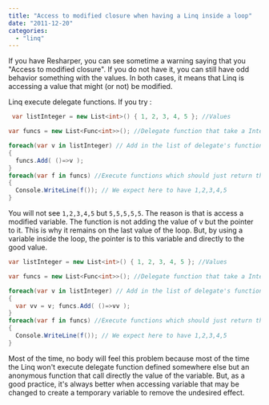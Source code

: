 ```yaml
---
title: "Access to modified closure when having a Linq inside a loop"
date: "2011-12-20"
categories: 
  - "linq"
---
```


If you have Resharper, you can see sometime a warning saying that you "Access to modified closure". If you do not have it, you can still have odd behavior something with the values. In both cases, it means that Linq is accessing a value that might (or not) be modified.

Linq execute delegate functions. If you try :


```csharp
 var listInteger = new List<int>() { 1, 2, 3, 4, 5 }; //Values

var funcs = new List<Func<int>>(); //Delegate function that take a Integer as parameter

foreach(var v in listInteger) // Add in the list of delegate's functions a function that return the integer value 
{ 
  funcs.Add( ()=>v ); 
} 
foreach(var f in funcs) //Execute functions which should just return the value. 
{ 
  Console.WriteLine(f()); // We expect here to have 1,2,3,4,5 
} 
```

You will not see `1,2,3,4,5` but `5,5,5,5,5`. 
The reason is that is access a modified variable. 
The function is not adding the value of v but the pointer to it. This is why it remains on the last value of the loop. But, by using a variable inside the loop, the pointer is to this variable and directly to the good value.

```csharp
var listInteger = new List<int>() { 1, 2, 3, 4, 5 }; //Values

var funcs = new List<Func<int>>(); //Delegate function that take a Integer as parameter

foreach(var v in listInteger) // Add in the list of delegate's functions a function that return the integer value 
{ 
  var vv = v; funcs.Add( ()=>vv ); 
} 
foreach(var f in funcs) //Execute functions which should just return the value. 
{ 
  Console.WriteLine(f()); // We expect here to have 1,2,3,4,5 
} 
```

Most of the time, no body will feel this problem because most of the time the Linq won't execute delegate function defined somewhere else but an anonymous function that call directly the value of the variable. But, as a good practice, it's always better when accessing variable that may be changed to create a temporary variable to remove the undesired effect.
